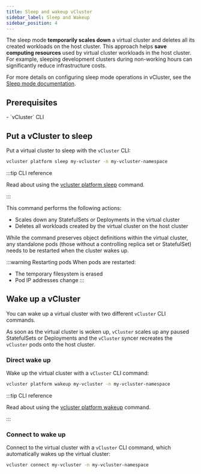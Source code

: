 ```yaml
---
title: Sleep and wakeup vCluster
sidebar_label: Sleep and Wakeup
sidebar_position: 4
---
```


The sleep mode **temporarily scales down** a virtual cluster and deletes all its created workloads on the host cluster. This approach helps **save computing resources** used by virtual cluster workloads in the host cluster. For example, sleeping development clusters during non-working hours can significantly reduce infrastructure costs. 

For more details on configuring sleep mode operations in vCluster, see the [Sleep mode documentation](../../configure/vcluster-yaml/sleep-mode).


## Prerequisites

<BasePrerequisites />
- `vCluster` CLI
  <InstallCli />


## Put a vCluster to sleep

Put a virtual cluster to sleep with the `vCluster` CLI:

```bash title="Sleep a virtual cluster"
vcluster platform sleep my-vcluster -n my-vcluster-namespace
```

:::tip CLI reference
<!-- vale off -->
Read about using the [vcluster platform sleep](/vcluster/cli/vcluster_platform_sleep) command.
<!-- vale on -->
:::

This command performs the following actions:
- Scales down any StatefulSets or Deployments in the virtual cluster
- Deletes all workloads created by the virtual cluster on the host cluster

While the command preserves object definitions within the virtual cluster, any standalone pods (those without a controlling replica set or StatefulSet) needs to be restarted when the cluster wakes up.

:::warning Restarting pods
When pods are restarted:
- The temporary filesystem is erased
- Pod IP addresses change
:::

## Wake up a vCluster

You can wake up a virtual cluster with two different `vCluster` CLI commands.

As soon as the virtual cluster is woken up, `vCluster` scales up any paused StatefulSets or Deployments and the `vCluster` syncer recreates the `vCluster` pods onto the host cluster.

### Direct wake up

Wake up the virtual cluster with a `vCluster` CLI command:

```bash title="Wake up a virtual cluster"
vcluster platform wakeup my-vcluster -n my-vcluster-namespace
```

:::tip CLI reference
<!-- vale off -->
Read about using the [vcluster platform wakeup](/vcluster/cli/vcluster_platform_wakeup) command.
<!-- vale on -->
:::

### Connect to wake up

Connect to the virtual cluster with a `vCluster` CLI command, which automatically wakes up the virtual cluster:

```bash title="Connect to wake up a virtual cluster"
vcluster connect my-vcluster -n my-vcluster-namespace
```
